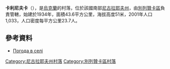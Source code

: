 {{coord|46|55|8|N|31|31|35|E|scale:100000|display=title}}

'''卡利尼夫卡'''（{{lang-uk|Калинівка}}），是[[烏克蘭|烏克蘭]]的村落，位於該國南部[[尼古拉耶夫州|尼古拉耶夫州]]，由[[別列贊卡區|別列贊卡區]]負責管轄，始建於1934年，面積43.6平方公里，海拔高度51米，2001年人口1,033，人口密度每平方公里23.7人。

==參考資料==
* [http://weather.in.ua/ua/nikolaevskaja/10552 Погода в селі] {{Wayback|url=http://weather.in.ua/ua/nikolaevskaja/10552 |date=20161002094626 }}

[[Category:尼古拉耶夫州村落|Category:尼古拉耶夫州村落]]
[[Category:別列贊卡區村落|Category:別列贊卡區村落]]


{{Mykolaiv-geo-stub}}